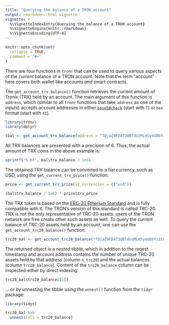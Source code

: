 ```yaml
---
title: "Querying the balance of a TRON account"
output: rmarkdown::html_vignette
vignette: >
  %\VignetteIndexEntry{Querying the balance of a TRON account}
  %\VignetteEngine{knitr::rmarkdown}
  %\VignetteEncoding{UTF-8}
---
```


```r
knitr::opts_chunk$set(
  collapse = TRUE,
  comment = "#>"
)
```

There are four functions in `tronr` that can be used to query various aspects of the _current_ balance of a TRON account. Note that the term "account" here covers both wallet-like accounts _and_ smart contracts.

The `get_account_trx_balance()` function retrieves the current amount of Tronix (TRX) held by an account. The main argument of this function is `address`, which (similar to all `tronr` functions that take `address` as one of the inputs) accepts account addresses in either [`base58check`](https://bitcoin.stackexchange.com/questions/75527/eli5-what-is-base58check-encoding) (start with `T`) or `hex` format (start with `41`).

```r
library(tronr)
library(dplyr)

(bal <- get_account_trx_balance(address = "TQjaZ9FD473QBTdUzMLmSyoGB6Yz1CGpux"))
```

All TRX balances are presented with a precision of 6. Thus, the actual amount of TRX coins in the above example is:

```r
sprintf("%.6f", bal$trx_balance / 1e6)
```

The obtained TRX balance can be converted to a fiat currency, such as USD, using the `get_current_trx_price()` function:

```r
price <- get_current_trx_price(vs_currencies = c("usd"))

(bal$trx_balance / 1e6) * price$trx_price
```

The TRX token is based on the [ERC-20 Etherium Standard](https://ethereum.org/en/developers/docs/standards/tokens/erc-20/) and is fully compatible with it. The TRON's version of this standard is called TRC-20. TRX is not the only representative of TRC-20 assets: users of the TRON network are free create other such assets as well. To query the current balance of TRC-20 assets held by an account, one can use the `get_account_trc20_balance()` function:

```r
trc20_bal <- get_account_trc20_balance("TQjaZ9FD473QBTdUzMLmSyoGB6Yz1CGpux")
```
The returned object is a _nested_ tibble, which in addition to the reqest timestamp and account address contains the number of unique TRC-20 assets held by that address (column `n_trc20`) and the actual balances (column `trc20_balance`). Content of the `trc20_balance` column can be inspected either by direct indexing:

```r
trc20_bal$trc20_balance[[1]]
```
... or by unnesting the tibble using the `unnest()` function from the `tidyr` package:

```r
library(tidyr)

trc20_bal %>% 
  unnest(cols = trc20_balance)
```

